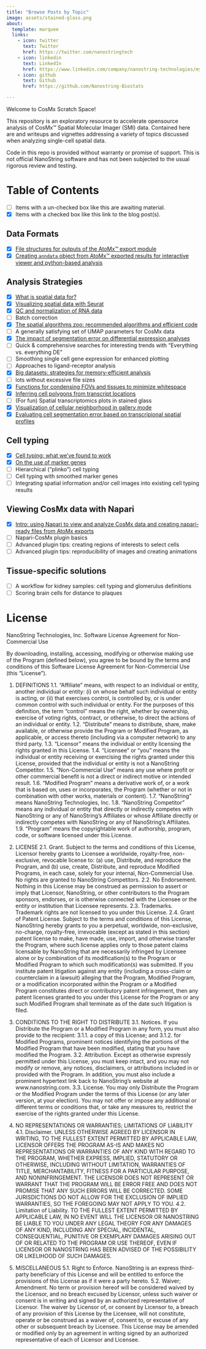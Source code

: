 ```yaml
---
title: "Browse Posts by Topic"
image: assets/stained-glass.png
about:
  template: marquee
  links:
    - icon: twitter
      text: Twitter
      href: https://twitter.com/nanostringtech
    - icon: linkedin
      text: LinkedIn
      href: https://www.linkedin.com/company/nanostring-technologies/mycompany/
    - icon: github
      text: Github
      href: https://github.com/Nanostring-Biostats

---
```


Welcome to CosMx Scratch Space!

This repository is an exploratory resource to accelerate opensource analysis
of CosMx&#8482; Spatial Molecular Imager (SMI) data. Contained here are and writeups
and vignettes addressing a variety of topics discussed when analyzing single-cell
spatial data.


::: {.callout-note}
Code in this repo is provided without warranty or promise of support. This is not official NanoString software and has not been subjected to the usual rigorous review and testing.
:::

# Table of Contents

- [ ] Items with a un-checked box like this are awaiting material.
- [X] Items with a checked box like this link to the blog post(s).

## Data Formats

- [X] [File structures for outputs of the AtoMx&#8482; export module](posts/segmentation-error-evaluation/assets/Pancreas-CosMx-ReadMe.html)
- [X] [Creating `anndata` object from AtoMx&#8482; exported results for interactive viewer and python-based analysis](posts/h5ad_conversion/index.qmd)

## Analysis Strategies

- [X] [What is spatial data for?](posts/high-plex-spatial/index.qmd)
- [X] [Visualizing spatial data with Seurat](posts/seurat-cosmx-basics/index.qmd)
- [X] [QC and normalization of RNA data](posts/normalization/index.qmd)
- [ ] Batch correction 
- [X] [The spatial algorithms zoo: recommended algorithms and efficient code](posts/spatial-algorithm-zoo/index.qmd)
- [ ] A generally satisfying set of UMAP parameters for CosMx data
- [X] [The impact of segmentation error on differential expression analyses](posts/segmentation-error/index.qmd)
- [ ] Quick & comprehensive searches for interesting trends with "Everything vs. everything DE"
- [ ] Smoothing single cell gene expression for enhanced plotting
- [ ] Approaches to ligand-receptor analysis
- [X] [Big datasets: strategies for memory-efficient analysis](posts/big-data/index.qmd)
- [ ] lots without excessive file sizes
- [X] [Functions for condensing FOVs and tissues to minimize whitespace](posts/visuals-reduce-whitespace/index.qmd)
- [X] [Inferring cell polygons from transcript locations](posts/deriving-cell-polygons-from-transcript-locations/index.qmd)
- [ ] (For fun) Spatial transcriptomics plots in stained glass
- [X] [Visualization of cellular neighborhood in gallery mode](posts/visualize-cellular-neighborhood-in-gallery-mode/index.qmd)
- [X] [Evaluating cell segmentation error based on transcripional spatial profiles](posts/segmentation-error-evaluation/index.qmd)

## Cell typing

- [X] [Cell typing: what we've found to work](posts/cell-typing-basics/index.qmd)
- [X] [On the use of marker genes](posts/on-cell-typing-with-marker-genes/index.qmd)
- [ ] Hierarchical ("plinko") cell typing
- [ ] Cell typing with smoothed marker genes
- [ ] Integrating spatial information and/or cell images into existing cell typing results

## Viewing CosMx data with Napari

- [X] [Intro: using Napari to view and analyze CosMx data and creating napari-ready files from AtoMx exports](posts/using-napari-for-cosmx-data/index.qmd)
- [ ] Napari-CosMx plugin basics
- [ ] Advanced plugin tips: creating regions of interests to select cells
- [ ] Advanced plugin tips: reproducibility of images and creating animations

## Tissue-specific solutions

- [ ] A workflow for kidney samples: cell typing and glomerulus definitions
- [ ] Scoring brain cells for distance to plaques

# License {#sec-license}

NanoString Technologies, Inc.
Software License Agreement for Non-Commercial Use

By downloading, installing, accessing, modifying or otherwise making use of the Program (defined below), you agree to be bound by the terms and conditions of this Software License Agreement for Non-Commercial Use (this “License”).

1.	DEFINITIONS
1.1.	“Affiliate” means, with respect to an individual or entity, another individual or entity: (i) on whose behalf such individual or entity is acting, or (ii) that exercises control, is controlled by, or is under common control with such individual or entity. For the purposes of this definition, the term “control” means the right, whether by ownership, exercise of voting rights, contract, or otherwise, to direct the actions of an individual or entity.
1.2.	“Distribute” means to distribute, share, make available, or otherwise provide the Program or Modified Program, as applicable, or access thereto (including via a computer network) to any third party.
1.3.	“Licensor” means the individual or entity licensing the rights granted in this License.
1.4.	“Licensee” or “you” means the individual or entity receiving or exercising the rights granted under this License, provided that the individual or entity is not a NanoString Competitor.
1.5.	“Non-Commercial Use” means any use where profit or other commercial benefit is not a direct or indirect motive or intended result.
1.6.	“Modified Program” means a derivative work of, or a work that is based on, uses or incorporates, the Program (whether or not in combination with other works, materials or content).
1.7.	“NanoString” means NanoString Technologies, Inc.
1.8.	“NanoString Competitor” means any individual or entity that directly or indirectly competes with NanoString or any of NanoString’s Affiliates or whose Affiliate directly or indirectly competes with NanoString or any of NanoString’s Affiliates.
1.9.	“Program” means the copyrightable work of authorship, program, code, or software licensed under this License.

2.	LICENSE 
2.1.	Grant. Subject to the terms and conditions of this License, Licensor hereby grants to Licensee a worldwide, royalty-free, non-exclusive, revocable license to: (a) use, Distribute, and reproduce the Program, and (b) use, create, Distribute, and reproduce Modified Programs, in each case, solely for your internal, Non-Commercial Use. No rights are granted to NanoString Competitors.
2.2.	No Endorsement. Nothing in this License may be construed as permission to assert or imply that Licensor, NanoString, or other contributors to the Program sponsors, endorses, or is otherwise connected with the Licensee or the entity or institution that Licensee represents.
2.3.	Trademarks. Trademark rights are not licensed to you under this License.
2.4.	Grant of Patent License. Subject to the terms and conditions of this License, NanoString hereby grants to you a perpetual, worldwide, non-exclusive, no-charge, royalty-free, irrevocable (except as stated in this section) patent license to make, have made, use, import, and otherwise transfer the Program, where such license applies only to those patent claims licensable by NanoString that are necessarily infringed by Licensee alone or by combination of its modification(s) to the Program or Modified Program to which such modification(s) was submitted. If you institute patent litigation against any entity (including a cross-claim or counterclaim in a lawsuit) alleging that the Program, Modified Program, or a modification incorporated within the Program or a Modified Program constitutes direct or contributory patent infringement, then any patent licenses granted to you under this License for the Program or any such Modified Program shall terminate as of the date such litigation is filed.

3.	CONDITIONS TO THE RIGHT TO DISTRIBUTE
3.1.	Notices. If you Distribute the Program or a Modified Program in any form, you must also provide to the recipient:
3.1.1.	a copy of this License; and 
3.1.2.	for Modified Programs, prominent notices identifying the portions of the Modified Program that have been modified, stating that you have modified the Program.
3.2.	Attribution. Except as otherwise expressly permitted under this License, you must keep intact, and you may not modify or remove, any notices, disclaimers, or attributions included in or provided with the Program. In addition, you must also include a prominent hypertext link back to NanoString’s website at www.nanostring.com. 
3.3.	License. You may only Distribute the Program or the Modified Program under the terms of this License (or any later version, at your election). You may not offer or impose any additional or different terms or conditions that, or take any measures to, restrict the exercise of the rights granted under this License.

4.	NO REPRESENTATIONS OR WARRANTIES; LIMITATIONS OF LIABILITY
4.1.	Disclaimer. UNLESS OTHERWISE AGREED BY LICENSOR IN WRITING, TO THE FULLEST EXTENT PERMITTED BY APPLICABLE LAW, LICENSOR OFFERS THE PROGRAM AS-IS AND MAKES NO REPRESENTATIONS OR WARRANTIES OF ANY KIND WITH REGARD TO THE PROGRAM, WHETHER EXPRESS, IMPLIED, STATUTORY OR OTHERWISE, INCLUDING WITHOUT LIMITATION, WARRANTIES OF TITLE, MERCHANTABILITY, FITNESS FOR A PARTICULAR PURPOSE, AND NONINFRINGEMENT. THE LICENSOR DOES NOT REPRESENT OR WARRANT THAT THE PROGRAM WILL BE ERROR FREE AND DOES NOT PROMISE THAT ANY SUCH ERRORS WILL BE CORRECTED.
SOME JURISDICTIONS DO NOT ALLOW FOR THE EXCLUSION OF IMPLIED WARRANTIES, SO THE FOREGOING MAY NOT APPLY TO YOU.
4.2.	Limitation of Liability. TO THE FULLEST EXTENT PERMITTED BY APPLICABLE LAW, IN NO EVENT WILL THE LICENSOR OR NANOSTRING BE LIABLE TO YOU UNDER ANY LEGAL THEORY FOR ANY DAMAGES OF ANY KIND, INCLUDING ANY SPECIAL, INCIDENTAL, CONSEQUENTIAL, PUNITIVE OR EXEMPLARY DAMAGES ARISING OUT OF OR RELATED TO THE PROGRAM OR USE THEREOF, EVEN IF LICENSOR OR NANOSTRING HAS BEEN ADVISED OF THE POSSIBILITY OR LIKELIHOOD OF SUCH DAMAGES.

5.	MISCELLANEOUS
5.1.	Right to Enforce. NanoString is an express third-party beneficiary of this License and will be entitled to enforce the provisions of this License as if it were a party hereto. 
5.2.	Waiver; Amendment. No term or provision hereof will be considered waived by the Licensor, and no breach excused by Licensor, unless such waiver or consent is in writing and signed by an authorized representative of Licensor.  The waiver by Licensor of, or consent by Licensor to, a breach of any provision of this License by the Licensee, will not constitute, operate or be construed as a waiver of, consent to, or excuse of any other or subsequent breach by Licensee.  This License may be amended or modified only by an agreement in writing signed by an authorized representative of each of Licensor and Licensee.
